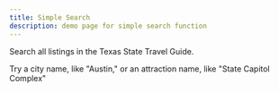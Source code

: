 ```yaml
---
title: Simple Search
description: demo page for simple search function
---
```


<PageDescription>

Search all listings in the Texas State Travel Guide. 

</PageDescription>

<Row>
<Column colSm={6} colMd={4} colLg={8}>

Try a city name, like "Austin," or an attraction name, like "State Capitol Complex"

<SimpleSearch/>

</Column>

<Column colSm={6} colMd={4} colLg={4}>
<AdGroup id={['ad32','ad09','ad37','ad90','ad04','ad23','ad33','ad36','ad61','ad74','ad78','ad79','ad81','ad92','ad34','ad70','ad84','ad72','ad80','ad15','ad75','ad20','ad45','ad41','ad06','ad40','ad28','ad29','ad91','ad82','ad77','ad76','ad83','ad46','ad54','ad55','ad56','ad49','ad57','ad38','ad43','ad13','ad18','ad02']}/>
<AdGroup id={['ad32','ad09','ad37','ad90','ad04','ad23','ad33','ad36','ad61','ad74','ad78','ad79','ad81','ad92','ad34','ad70','ad84','ad72','ad80','ad15','ad75','ad20','ad45','ad41','ad06','ad40','ad28','ad29','ad91','ad82','ad77','ad76','ad83','ad46','ad54','ad55','ad56','ad49','ad57','ad38','ad43','ad13','ad18','ad02']}/>
<AdGroup id={['ad32','ad09','ad37','ad90','ad04','ad23','ad33','ad36','ad61','ad74','ad78','ad79','ad81','ad92','ad34','ad70','ad84','ad72','ad80','ad15','ad75','ad20','ad45','ad41','ad06','ad40','ad28','ad29','ad91','ad82','ad77','ad76','ad83','ad46','ad54','ad55','ad56','ad49','ad57','ad38','ad43','ad13','ad18','ad02']}/>
</Column>

</Row>